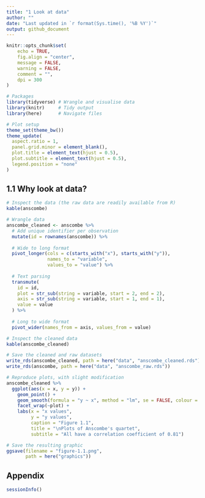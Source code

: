 ```yaml
---
title: "1 Look at data"
author: ""
date: "Last updated in `r format(Sys.time(), '%B %Y')`"
output: github_document
---
```


```r
knitr::opts_chunk$set(
	echo = TRUE,
	fig.align = "center",
	message = FALSE,
	warning = FALSE,
	comment = "",
	dpi = 300
)
```

```r
# Packages
library(tidyverse) # Wrangle and visualise data
library(knitr)     # Tidy output
library(here)      # Navigate files

# Plot setup
theme_set(theme_bw())
theme_update(
  aspect.ratio = 1,
  panel.grid.minor = element_blank(),
  plot.title = element_text(hjust = 0.5),
  plot.subtitle = element_text(hjust = 0.5),
  legend.position = "none"
)
```

## 1.1 Why look at data?

```r
# Inspect the data (the raw data are readily available from R)
kable(anscombe)
```

```r
# Wrangle data
anscombe_cleaned <- anscombe %>% 
  # Add unique identifier per observation
  mutate(id = rownames(anscombe)) %>% 
  
  # Wide to long format
  pivot_longer(cols = c(starts_with("x"), starts_with("y")),
               names_to = "variable",
               values_to = "value") %>% 
  
  # Text parsing
  transmute(
    id = id,
    plot = str_sub(string = variable, start = 2, end = 2),
    axis = str_sub(string = variable, start = 1, end = 1),
    value = value
  ) %>% 
  
  # Long to wide format
  pivot_wider(names_from = axis, values_from = value)

# Inspect the cleaned data
kable(anscombe_cleaned)

# Save the cleaned and raw datasets
write_rds(anscombe_cleaned, path = here("data", "anscombe_cleaned.rds"))
write_rds(anscombe, path = here("data", "anscombe_raw.rds"))
```

```r
# Reproduce plots, with slight modification
anscombe_cleaned %>% 
  ggplot(aes(x = x, y = y)) +
    geom_point() +
    geom_smooth(formula = "y ~ x", method = "lm", se = FALSE, colour = "blue3") +
    facet_wrap(~plot) +
    labs(x = "x values",
         y = "y values",
         caption = "Figure 1.1",
         title = "\nPlots of Anscombe's quartet",
         subtitle = "All have a correlation coefficient of 0.81")

# Save the resulting graphic
ggsave(filename = "figure-1.1.png",
       path = here("graphics"))
```

## Appendix

```r
sessionInfo()
```
